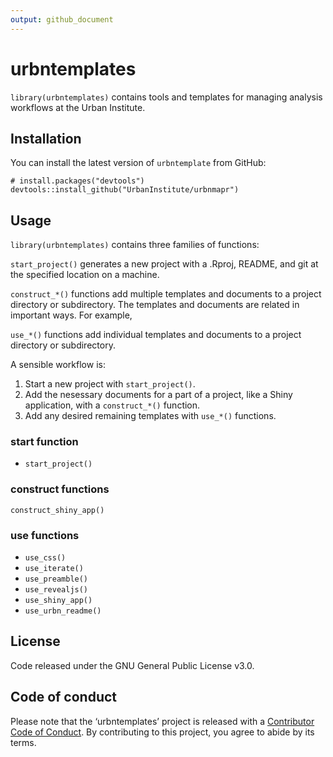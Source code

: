 ```yaml
---
output: github_document
---
```


# urbntemplates

`library(urbntemplates)` contains tools and templates for managing analysis workflows at the Urban Institute. 

## Installation

You can install the latest version of `urbntemplate` from GitHub:

```
# install.packages("devtools")
devtools::install_github("UrbanInstitute/urbnmapr")
```

## Usage

`library(urbntemplates)` contains three families of functions:

`start_project()` generates a new project with a .Rproj, README, and git at the specified location on a machine.

`construct_*()` functions add multiple templates and documents to a project directory or subdirectory. The templates and documents are related in important ways. For example, 

`use_*()` functions add individual templates and documents to a project directory or subdirectory. 

A sensible workflow is:

1) Start a new project with `start_project()`. 
2) Add the nesessary documents for a part of a project, like a Shiny application, with a `construct_*()` function.
3) Add any desired remaining templates with `use_*()` functions. 

### start function

* `start_project()`

### construct functions

`construct_shiny_app()` 

### use functions

* `use_css()`
* `use_iterate()`
* `use_preamble()`
* `use_revealjs()`
* `use_shiny_app()`
* `use_urbn_readme()`

## License

Code released under the GNU General Public License v3.0.

## Code of conduct

Please note that the 'urbntemplates' project is released with a [Contributor Code of Conduct](CODE_OF_CONDUCT.md). By contributing to this project, you agree to abide by its terms.

